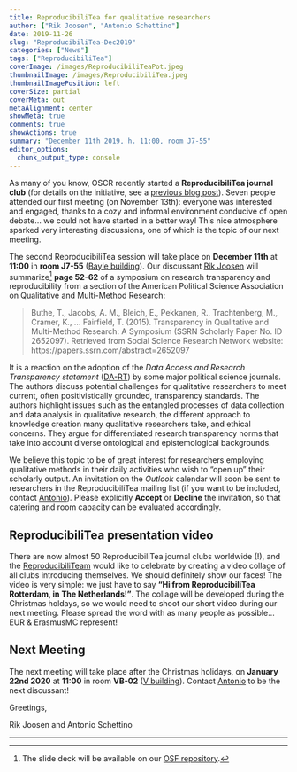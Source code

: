 ```yaml
---
title: ReproducibiliTea for qualitative researchers
author: ["Rik Joosen", "Antonio Schettino"]
date: 2019-11-26
slug: "ReproducibiliTea-Dec2019"
categories: ["News"]
tags: ["ReproducibiliTea"]
coverImage: /images/ReproducibiliTeaPot.jpeg
thumbnailImage: /images/ReproducibiliTea.jpeg
thumbnailImagePosition: left
coverSize: partial
coverMeta: out
metaAlignment: center
showMeta: true
comments: true
showActions: true
summary: "December 11th 2019, h. 11:00, room J7-55"
editor_options: 
  chunk_output_type: console
---
```


As many of you know, OSCR recently started a **ReproducibiliTea journal club** (for details on the initiative, see a [previous blog post](https://www.openscience-rotterdam.com/2019/10/announcement-reproducibilitea/)). Seven people attended our first meeting (on November 13th): everyone was interested and engaged, thanks to a cozy and informal environment conducive of open debate... we could not have started in a better way! This nice atmosphere sparked very interesting discussions, one of which is the topic of our next meeting.

The second ReproducibiliTea session will take place on **December 11th** at **11:00** in **room J7-55** ([Bayle building](https://www.eur.nl/en/campus/locations/spaces/bayle-building)). Our discussant [Rik Joosen](https://www.researchgate.net/profile/Rik_Joosen) will summarize[^1] **page 52-62** of a symposium on research transparency and reproducibility from a section of the American Political Science Association on Qualitative and Multi-Method Research:

> Buthe, T., Jacobs, A. M., Bleich, E., Pekkanen, R., Trachtenberg, M., Cramer, K., … Fairfield, T. (2015). Transparency in Qualitative and Multi-Method Research: A Symposium (SSRN Scholarly Paper No. ID 2652097). Retrieved from Social Science Research Network website: https://papers.ssrn.com/abstract=2652097

It is a reaction on the adoption of the _Data Access and Research Transparency statement_ ([DA-RT](https://www.dartstatement.org/)) by some major political science journals. The authors discuss potential challenges for qualitative researchers to meet current, often positivistically grounded, transparency standards. The authors highlight issues such as the entangled processes of data collection and data analysis in qualitative research, the different approach to knowledge creation many qualitative researchers take, and ethical concerns. They argue for differentiated research transparency norms that take into account diverse ontological and epistemological backgrounds.

We believe this topic to be of great interest for researchers employing qualitative methods in their daily activities who wish to "open up" their scholarly output. An invitation on the _Outlook_ calendar will soon be sent to researchers in the ReproducibiliTea mailing list (if you want to be included, contact [Antonio](mailto:schettino@eur.nl)). Please explicitly **Accept** or **Decline** the invitation, so that catering and room capacity can be evaluated accordingly.

## ReproducibiliTea presentation video

There are now almost 50 ReproducibiliTea journal clubs worldwide (!), and the [ReproducibiliTeam](https://reproducibilitea.netlify.com/about/) would like to celebrate by creating a video collage of all clubs introducing themselves. We should definitely show our faces! The video is very simple: we just have to say **"Hi from ReproducibiliTea Rotterdam, in The Netherlands!"**. The collage will be developed during the Christmas holdays, so we would need to shoot our short video during our next meeting. Please spread the word with as many people as possible... EUR & ErasmusMC represent!

## Next Meeting

The next meeting will take place after the Christmas holidays, on **January 22nd 2020** at **11:00** in room **VB-02** ([V building](https://www.eur.nl/en/campus/locations/spaces/v-building)). Contact [Antonio](mailto:schettino@eur.nl) to be the next discussant!

Greetings,

Rik Joosen and Antonio Schettino

***

[^1]: The slide deck will be available on our [OSF repository](https://osf.io/yk9pf/).


